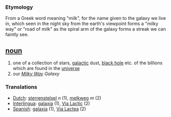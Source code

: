 === Etymology ===
From a Greek word meaning "milk", for the name given to the galaxy we live in, which seen in the night sky from the earth's viewpoint forms a "milky way" or "road of milk" as the spiral arm of the galaxy  forms a streak we can faintly see. 

== [[noun]] ==
# one of a collection of stars, [[galactic]] dust, [[black hole]] etc.  of the billions which are found in the [[universe]]
# our ''[[Milky Way]] Galaxy''
=== Translations ===
*[[Dutch]]: [[sterrenstelsel]] ''n'' (1), [[melkweg]] ''m'' (2)
*[[Interlingua]]: [[galaxia]] (1), [[Via Lactic]] (2)
*[[Spanish]]: [[galaxia]] (1), [[Via Lactea]] (2)